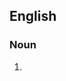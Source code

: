 ==English==

===Noun===
{{head|en|noun}}

# {{obsolete spelling of|knowledge}} {{defdate|15th-17th c.}}